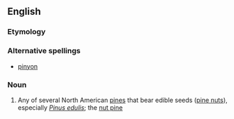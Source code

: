 ==English==

===Etymology===
{{Sp.}}

===Alternative spellings===
*[[pinyon]]

===Noun===
{{en-noun}}

# Any of several North American [[pine]]s that bear edible seeds ([[pine nut]]s), especially ''[[Pinus edulis]]''; the [[nut pine]]